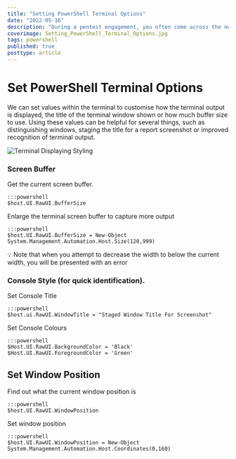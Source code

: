 ```yaml
---
title: "Setting PowerShell Terminal Options"
date: "2022-05-16"
description: "During a pentest engagement, you often come across the need for a screenshot for the report. Using the `$host.UI` parameter inside our PowerShell terminal we can do things like set the window title, change the foreground and background colours along with adjusting the size and position. This article looks at how setting values within the `$host.UI` variable can customise our PowerShell terminal."
coverimage: Setting_PowerShell_Terminal_Options.jpg
tags: powershell
published: true
posttype: article
---
```


# Set PowerShell Terminal Options

We can set values within the terminal to customise how the terminal output is displayed, the title of the terminal window shown or how much buffer size to use. Using these values can be helpful for several things, such as distinguishing windows, staging the title for a report screenshot or improved recognition of terminal output. 

![Terminal Displaying Styling](4c64758d-9b0a-46d7-99f2-0c355aeb20b4.png)

### Screen Buffer

Get the current screen buffer.

```
:::powershell
$host.UI.RawUI.BufferSize
```

Enlarge the terminal screen buffer to capture more output

```
:::powershell
$host.UI.RawUI.BufferSize = New-Object System.Management.Automation.Host.Size(120,999)
```

<aside>
💡 Note that when you attempt to decrease the width to below the current width, you will be presented with an error
</aside>

### Console Style (for quick identification).

Set Console Title

```
:::powershell
$host.ui.RawUI.WindowTitle = "Staged Window Title For Screenshot"
```

Set Console Colours

```
:::powershell
$Host.UI.RawUI.BackgroundColor = 'Black'
$Host.UI.RawUI.ForegroundColor = 'Green'
```

## Set Window Position

Find out what the current window position is

```
:::powershell
$host.UI.RawUI.WindowPosition
```

Set window position

```
:::powershell
$host.UI.RawUI.WindowPosition = New-Object System.Management.Automation.Host.Coordinates(0,160)
```